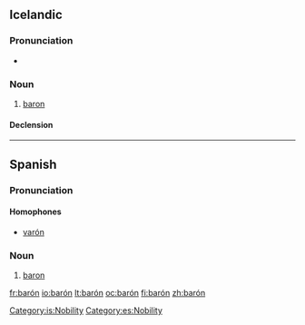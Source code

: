 {{also|baron}}
==Icelandic==

===Pronunciation===
* {{IPA|/ˈpaːrouːn/|lang=is}}

===Noun===
{{is-noun|m}}

# [[baron]]

====Declension====
{{is-decl-noun-m-s1|bar|ó|n|i=?i}}

[[Category:is:Nobility]]

----

==Spanish==

===Pronunciation===

====Homophones====
* [[varón]]

===Noun===
{{es-noun-mf|f=baronesa|mpl=barones}}

# [[baron]]

[[Category:es:Nobility]]

[[fr:barón]]
[[io:barón]]
[[lt:barón]]
[[oc:barón]]
[[fi:barón]]
[[zh:barón]]